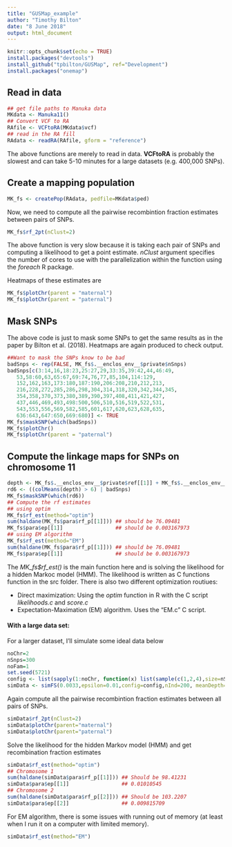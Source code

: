 ---
title: "GUSMap_example"
author: "Timothy Bilton"
date: "8 June 2018"
output: html_document
---

```{r setup, include=FALSE}
knitr::opts_chunk$set(echo = TRUE)
install.packages("devtools")
install_github("tpbilton/GUSMap", ref="Development")
install.packages("onemap")
```

## Read in data

```{r include=FALSE}
## get file paths to Manuka data
MKdata <- Manuka11()
## Convert VCF to RA
RAfile <- VCFtoRA(MKdata$vcf)
## read in the RA fill
RAdata <- readRA(RAfile, gform = "reference")
```
The above functions are merely to read in data. **VCFtoRA** is probably the slowest and can take 5-10 minutes for a large datasets (e.g. 400,000 SNPs).


## Create a mapping population

```{r include=FALSE}
MK_fs <- createPop(RAdata, pedfile=MKdata$ped)
```

Now, we need to compute all the pairwise recombintion fraction estimates between pairs of SNPs.
```{r}
MK_fs$rf_2pt(nClust=2)
```
The above function is very slow because it is taking each pair of SNPs and computing a likelihood to get a point estimate. *nClust* argument specifies the number of cores to use with the parallelization within the function using the *foreach* R package.

Heatmaps of these estimates are
```{r}
MK_fs$plotChr(parent = "maternal")
MK_fs$plotChr(parent = "paternal")
```

## Mask SNPs

The above code is just to mask some SNPs to get the same results as in the paper by Bilton et al. (2018). Heatmaps are again produced to check output.
```{r}
##Want to mask the SNPs know to be bad
badSnps <- rep(FALSE, MK_fs$.__enclos_env__$private$nSnps)
badSnps[c(3:14,16,18:23,25:27,29,33:35,39:42,44,46:49, 
   53,58:60,63,65:67,69:74,76,77,85,104,114:129, 
   152,162,163,173:180,187:190,206:208,210,212,213, 
   216,228,272,285,286,298,304,314,318,320,342,344,345, 
   354,358,370,373,380,389,390,397,408,411,421,427, 
   437,446,469,493,498:500,506,510,516,519,522,531, 
   543,553,556,569,582,585,601,617,620,623,628,635, 
   636:643,647:650,669:680)] <- TRUE 
MK_fs$maskSNP(which(badSnps))
MK_fs$plotChr()
MK_fs$plotChr(parent = "paternal")
```

## Compute the linkage maps for SNPs on chromosome 11

```{r rf}
depth <- MK_fs$.__enclos_env__$private$ref[[1]] + MK_fs$.__enclos_env__$private$alt[[1]]
rd6 <- ((colMeans(depth) > 6) | badSnps)
MK_fs$maskSNP(which(rd6))
## Compute the rf estimates
## using optim 
MK_fs$rf_est(method="optim")
sum(haldane(MK_fs$para$rf_p[[1]])) ## should be 76.09481
MK_fs$para$ep[[1]]                 ## should be 0.003167973
## using EM algorithm
MK_fs$rf_est(method="EM")
sum(haldane(MK_fs$para$rf_p[[1]])) ## should be 76.09481
MK_fs$para$ep[[1]]                 ## should be 0.003167973

```
The *MK_fs$rf_est()* is the main function here and is solving the likelihood for a hidden Markoc model (HMM). The likelihood is written as C functions function in the src folder. There is also two different optimization routiues:

* Direct maximization: Using the *optim* function in R with the C script *likelihoods.c* and *score.c*
* Expectation-Maximation (EM) algorithm. Uses the "EM.c" C script.

#### With a large data set:

For a larger dataset, I'll simulate some ideal data below
```{r}
noChr=2
nSnps=300
noFam=1
set.seed(5721)
config <- list(sapply(1:noChr, function(x) list(sample(c(1,2,4),size=nSnps, prob=c(1,2,2)/5, replace=T)), simplify=T))
simData <- simFS(0.0033,epsilon=0.01,config=config,nInd=200, meanDepth=5, noChr=noChr, seed1=687534, seed2=6772)
```

Again compute all the pairwise recombintion fraction estimates between all pairs of SNPs.
```{r}
simData$rf_2pt(nClust=2)
simData$plotChr(parent="maternal")
simData$plotChr(parent="paternal")
```

Solve the likelihood for the hidden Markov model (HMM) and get recombination fraction estimates
```{r}
simData$rf_est(method="optim")
## Chromosome 1
sum(haldane(simData$para$rf_p[[1]])) ## Should be 98.41231
simData$para$ep[[1]]                 ## 0.01010545
## Chromosome 2
sum(haldane(simData$para$rf_p[[2]])) ## Should be 103.2207 
simData$para$ep[[2]]                 ## 0.009815709
```

For EM algorithm, there is some issues with running out of memory (at least when I run it on a computer with limited memory). 
```{r, eval=FASLE}
simData$rf_est(method="EM")
```
